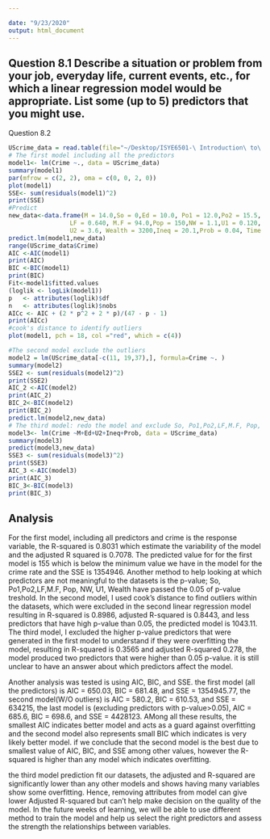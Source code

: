 ```yaml
---

date: "9/23/2020"
output: html_document
---
```

##  Question 8.1 Describe a situation or problem from your job, everyday life, current events, etc., for which a linear regression model would be appropriate. List some (up to 5) predictors that you might use.




Question 8.2
```r


UScrime_data = read.table(file="~/Desktop/ISYE6501-\ Introduction\ to\ Analytics\ Modeling/Fall2020hw5/uscrime.txt", header = TRUE,stringsAsFactors = FALSE)
# The first model including all the predictors 
model1<- lm(Crime ~., data = UScrime_data)
summary(model1)
par(mfrow = c(2, 2), oma = c(0, 0, 2, 0))
plot(model1)
SSE<- sum(residuals(model1)^2)
print(SSE)
#Predict
new_data<-data.frame(M = 14.0,So = 0,Ed = 10.0, Po1 = 12.0,Po2 = 15.5,
                 LF = 0.640, M.F = 94.0,Pop = 150,NW = 1.1,U1 = 0.120,
                 U2 = 3.6, Wealth = 3200,Ineq = 20.1,Prob = 0.04, Time = 39.0)
predict.lm(model1,new_data)
range(UScrime_data$Crime)
AIC <-AIC(model1)
print(AIC)
BIC <-BIC(model1)
print(BIC)
Fit<-model1$fitted.values
(loglik <- logLik(model1))
p   <- attributes(loglik)$df
n   <- attributes(loglik)$nobs
AICc <- AIC + (2 * p^2 + 2 * p)/(47 - p - 1)
print(AICc)
#cook's distance to identify outliers 
plot(model1, pch = 18, col ="red", which = c(4))

#The second model exclude the outliers
model2 = lm(UScrime_data[-c(11, 19,37),], formula=Crime ~. )
summary(model2)
SSE2 <- sum(residuals(model2)^2)
print(SSE2)
AIC_2 <-AIC(model2)
print(AIC_2)
BIC_2<-BIC(model2)
print(BIC_2)
predict.lm(model2,new_data)
# The third model: redo the model and exclude So, Po1,Po2,LF,M.F, Pop, NW, U1, Wealth, Time due to their high p-value from the
model3<- lm(Crime ~M+Ed+U2+Ineq+Prob, data = UScrime_data)
summary(model3)
predict(model3,new_data)
SSE3 <- sum(residuals(model3)^2)
print(SSE3)
AIC_3 <-AIC(model3)
print(AIC_3)
BIC_3<-BIC(model3)
print(BIC_3)


```


## Analysis 

For the first model, including all predictors and crime is the response variable, the R-squared is 0.8031 which estimate the variability of the model and the adjusted R squared is 0.7078. The predicted value for for the first model is 155 which is below the minimum value we have in the model for the crime rate and the SSE is 1354946. Another method to help looking at which predictors are not meaningful to the datasets is the p-value; So, Po1,Po2,LF,M.F, Pop, NW, U1, Wealth have passed the 0.05 of p-value treshold. In the second model, I used cook's distance to find outliers within the datasets, which were excluded in the second linear regression model resulting in R-squared is 0.8986, adjusted R-squared is 0.8443, and less predictors that have high p-value than 0.05, the predicted model is 1043.11. The third model, I excluded the higher p-value predictors that were generated in the first model to understand if they were overfitting the model, resulting in R-squared is 0.3565 and adjusted R-squared 0.278, the model produced two predictors that were higher than 0.05 p-value. it is still unclear to have an answer about which predictors affect the model.

Another analysis was tested is using AIC, BIC, and SSE. the first model (all the predictors) is AIC = 650.03, BIC = 681.48, and SSE = 1354945.77, the second model(W/O outliers) is AIC = 580.2, BIC = 610.53, and SSE = 634215, the last model is (excluding predictors with p-value>0.05), AIC = 685.6, BIC = 698.6, and SSE = 4428123. AMong all these results, the smallest AIC indicates better model and acts as a guard against overfitting and the second model also represents small BIC which indicates is very likely better model. if we conclude that the second model is the best due to smallest value of AIC, BIC, and SSE among other values, however the R-squared is higher than any model which indicates overfitting. 

the third model prediction fit our datasets, the adjusted and R-squared are significantly lower than any other models and shows having many variables show some overfitting. Hence, removing attributes from model can give lower Adjusted R-squared but can't help make decision on the quality of the model. In the future weeks of learning, we will be able to use different method to train the model and help us select the right predictors and assess the strength the relationships between variables. 






